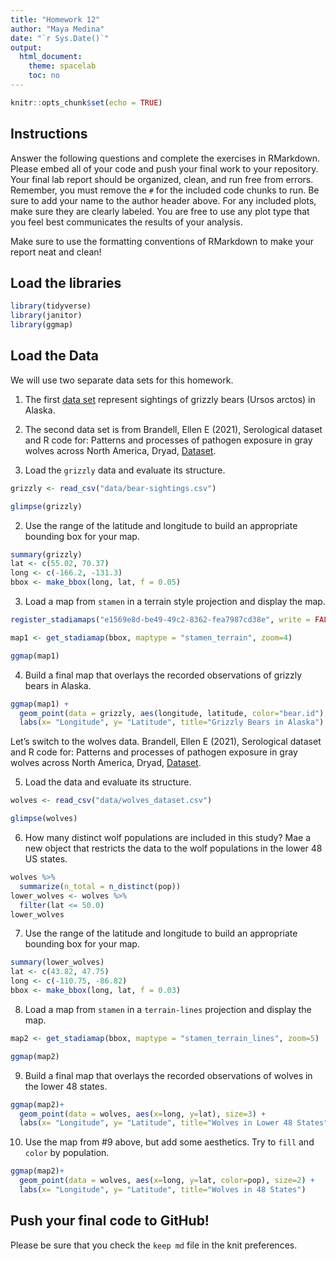 ```yaml
---
title: "Homework 12"
author: "Maya Medina"
date: "`r Sys.Date()`"
output:
  html_document:
    theme: spacelab
    toc: no
---
```


```r
knitr::opts_chunk$set(echo = TRUE)
```

## Instructions
Answer the following questions and complete the exercises in RMarkdown. Please embed all of your code and push your final work to your repository. Your final lab report should be organized, clean, and run free from errors. Remember, you must remove the `#` for the included code chunks to run. Be sure to add your name to the author header above. For any included plots, make sure they are clearly labeled. You are free to use any plot type that you feel best communicates the results of your analysis.  

Make sure to use the formatting conventions of RMarkdown to make your report neat and clean!  

## Load the libraries  
```r
library(tidyverse)
library(janitor)
library(ggmap)
``` 

## Load the Data
We will use two separate data sets for this homework.  

1. The first [data set](https://rcweb.dartmouth.edu/~f002d69/workshops/index_rspatial.html) represent sightings of grizzly bears (Ursos arctos) in Alaska.  

2. The second data set is from Brandell, Ellen E (2021), Serological dataset and R code for: Patterns and processes of pathogen exposure in gray wolves across North America, Dryad, [Dataset](https://doi.org/10.5061/dryad.5hqbzkh51).  

1. Load the `grizzly` data and evaluate its structure.  
```r
grizzly <- read_csv("data/bear-sightings.csv")
```

```r
glimpse(grizzly)
```

2. Use the range of the latitude and longitude to build an appropriate bounding box for your map. 
```r
summary(grizzly)
lat <- c(55.02, 70.37)
long <- c(-166.2, -131.3)
bbox <- make_bbox(long, lat, f = 0.05)
```

3. Load a map from `stamen` in a terrain style projection and display the map.  
```r
register_stadiamaps("e1569e8d-be49-49c2-8362-fea7987cd38e", write = FALSE)
```

```r
map1 <- get_stadiamap(bbox, maptype = "stamen_terrain", zoom=4)
```

```r
ggmap(map1)
```

4. Build a final map that overlays the recorded observations of grizzly bears in Alaska.  
```r
ggmap(map1) + 
  geom_point(data = grizzly, aes(longitude, latitude, color="bear.id"), size=0.4) +
  labs(x= "Longitude", y= "Latitude", title="Grizzly Bears in Alaska")
```

Let's switch to the wolves data. Brandell, Ellen E (2021), Serological dataset and R code for: Patterns and processes of pathogen exposure in gray wolves across North America, Dryad, [Dataset](https://doi.org/10.5061/dryad.5hqbzkh51).  

5. Load the data and evaluate its structure.  
```r
wolves <- read_csv("data/wolves_dataset.csv")
```

```r
glimpse(wolves)
```

6. How many distinct wolf populations are included in this study? Mae a new object that restricts the data to the wolf populations in the lower 48 US states.  
```r
wolves %>% 
  summarize(n_total = n_distinct(pop))
lower_wolves <- wolves %>% 
  filter(lat <= 50.0)
lower_wolves
```

7. Use the range of the latitude and longitude to build an appropriate bounding box for your map. 
```r
summary(lower_wolves)
lat <- c(43.82, 47.75)
long <- c(-110.75, -86.82)
bbox <- make_bbox(long, lat, f = 0.03)
```

8.  Load a map from `stamen` in a `terrain-lines` projection and display the map.  
```r
map2 <- get_stadiamap(bbox, maptype = "stamen_terrain_lines", zoom=5)
```

```r
ggmap(map2)
```
9. Build a final map that overlays the recorded observations of wolves in the lower 48 states.  
```r
ggmap(map2)+
  geom_point(data = wolves, aes(x=long, y=lat), size=3) +
  labs(x= "Longitude", y= "Latitude", title="Wolves in Lower 48 States")
```

10. Use the map from #9 above, but add some aesthetics. Try to `fill` and `color` by population.  
```r
ggmap(map2)+
  geom_point(data = wolves, aes(x=long, y=lat, color=pop), size=2) +
  labs(x= "Longitude", y= "Latitude", title="Wolves in 48 States")
```

## Push your final code to GitHub!
Please be sure that you check the `keep md` file in the knit preferences. 
